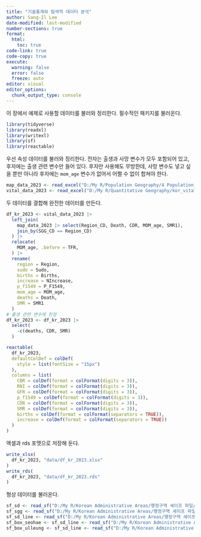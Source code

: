 ```yaml
---
title: "기술통계와 탐색적 데이터 분석"
author: Sang-Il Lee
date-modified: last-modified
number-sections: true
format: 
  html: 
    toc: true
code-link: true
code-copy: true
execute: 
  warning: false
  error: false
  freeze: auto
editor: visual
editor_options: 
  chunk_output_type: console
---
```


이 장에서 예제로 사용할 데이터를 불러와 정리한다. 필수적인 패키지를 불러온다.

```r
library(tidyverse)
library(readxl)
library(writexl)
library(sf)
library(reactable)
```

우선 속성 데이터를 불러와 정리한다. 전자는 출생과 사망 변수가 모두 포함되어 있고, 후자에는 출생 관련 변수만 들어 있다. 후자만 사용해도 무방한데, 사망 변수도 넣고 싶을 뿐만 아니라 후자에는 `mom_age` 변수가 없어서 어쩔 수 없이 합쳐야 한다.

```r
map_data_2023 <- read_excel("D:/My R/Population Geography/4 Population Dynamics/Vital_Map_Data_Sigungu_2023.xlsx")
vital_data_2023 <- read_excel("D:/My R/Quantitative Geography/kor_vital_data_2023.xlsx")
```

두 데이터를 결합해 완전한 데이터를 만든다.

```r
df_kr_2023 <- vital_data_2023 |> 
  left_join(
    map_data_2023 |> select(Region_CD, Death, CDR, MOM_age, SMR1), 
    join_by(SGG_CD == Region_CD)
  ) |> 
  relocate(
    MOM_age, .before = TFR,
  ) |> 
  rename(
    region = Region, 
    sudo = Sudo,
    births = Births,
    increase = NIncrease, 
    p_f1549 = P_F1549,
    mom_age = MOM_age, 
    deaths = Death, 
    SMR = SMR1
  )
# 출생 관련 변수에 한정
df_kr_2023 <- df_kr_2023 |> 
  select(
    -c(deaths, CDR, SMR)
  )

reactable(
  df_kr_2023,
  defaultColDef = colDef(
    style = list(fontSize = "15px")
  ),
  columns = list(
    CBR = colDef(format = colFormat(digits = 3)), 
    RNI = colDef(format = colFormat(digits = 3)), 
    GFR = colDef(format = colFormat(digits = 3)), 
    p_f1549 = colDef(format = colFormat(digits = 3)), 
    CDR = colDef(format = colFormat(digits = 3)), 
    SMR = colDef(format = colFormat(digits = 3)),
    births = colDef(format = colFormat(separators = TRUE)),
    increase = colDef(format = colFormat(separators = TRUE))
  )
)
```

엑셀과 rds 포맷으로 저장해 둔다.

```r
write_xlsx(
  df_kr_2023, "data/df_kr_2023.xlsx"
)
write_rds(
  df_kr_2023, "data/df_kr_2023.rds"
)
```

형상 데이터를 불러온다.

```r
sf_sd <- read_sf("D:/My R/Korean Administrative Areas/행정구역 셰이프 파일/3 Generalization/2023_2Q/SIDO_2023_2Q_GEN_0050.shp", options = "ENCODING=CP949")
sf_sgg <- read_sf("D:/My R/Korean Administrative Areas/행정구역 셰이프 파일/3 Generalization/2023_2Q/SIGUNGU1_2023_2Q_GEN_0050.shp", options = "ENCODING=CP949")
sf_sd_line <- read_sf("D:/My R/Korean Administrative Areas/행정구역 셰이프 파일/3 Generalization/2023_2Q/SIDO_Polyline_2023_2Q_GEN_0050.shp", options = "ENCODING=CP949")
sf_box_seohae <- sf_sd_line <- read_sf("D:/My R/Korean Administrative Areas/행정구역 셰이프 파일/3 Generalization/2023_2Q/BBOX_Seohae3_2023_2Q_GEN_0050.shp", options = "ENCODING=CP949")
sf_box_ulleung <- sf_sd_line <- read_sf("D:/My R/Korean Administrative Areas/행정구역 셰이프 파일/3 Generalization/2023_2Q/BBOX_Ulleung_2023_2Q_GEN_0050.shp", options = "ENCODING=CP949")
```
